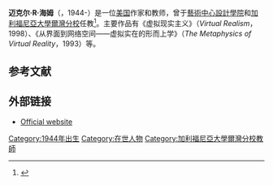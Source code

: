 {{Infobox person
| subject name   = Michael Heim
| birth_date  = 1944
| birth_place = 美国[[加利福尼亚州|加利福尼亚州]]
| occupation     = [[作家|作家]]、[[教师|教师]]
}}

'''迈克尔·R·海姆'''（{{lang-en|Michael R. Heim}}，1944-）是一位[[美国|美国]]作家和教师，曾于[[藝術中心設計學院|藝術中心設計學院]]和[[加利福尼亞大學爾灣分校|加利福尼亞大學爾灣分校]]任教<ref>{{Cite web |url=http://www.hyperorg.com/backissues/joho-may16-98.html |title=''JOHO - Journal of the Hyperlinked Organization'', 16 May 1998 |access-date=2020-09-29 |archive-date=2019-03-20 |archive-url=https://web.archive.org/web/20190320060315/http://www.hyperorg.com/backissues/joho-may16-98.html |dead-url=no }}</ref>。主要作品有《虚拟现实主义》（''Virtual Realism''，1998）、《从界面到网络空间——虚拟实在的形而上学》（''The Metaphysics of Virtual Reality''，1993）等。
== 参考文献 ==
{{Reflist}}
==外部链接==
*[http://www.mheim.com Official website] {{Wayback|url=http://www.mheim.com/ |date=20210124120008 }}

{{Authority control}}

{{DEFAULTSORT:Heim, Michael R.}}

[[Category:1944年出生|Category:1944年出生]]
[[Category:在世人物|Category:在世人物]]
[[Category:加利福尼亞大學爾灣分校教師|Category:加利福尼亞大學爾灣分校教師]]